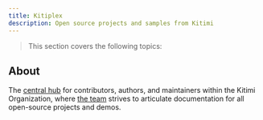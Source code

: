 ```yaml
---
title: Kitiplex
description: Open source projects and samples from Kitimi
---
```




> This section covers the following topics:




<DocCardList />


## About

The [central hub](https://kitiplex.github.io) for contributors, authors, and maintainers within the Kitimi Organization, where [the team](./kitiplex/team) strives to articulate documentation for all open-source projects and demos.

<KitiplexLogo className="logoBadge" />